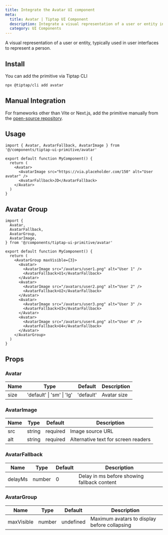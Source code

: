 ```yaml
---
title: Integrate the Avatar UI component
meta:
  title: Avatar | Tiptap UI Component
  description: Integrate a visual representation of a user or entity into your editor. Learn more in the docs.
  category: UI Components
---
```



A visual representation of a user or entity, typically used in user interfaces to represent a person.

<CodeDemo isScrollable src="https://template.tiptap.dev/preview/tiptap-ui-primitive/avatar" />

## Install

You can add the primitive via Tiptap CLI

```bash
npx @tiptap/cli add avatar
```

## Manual Integration

For frameworks other than Vite or Next.js, add the primitive manually from the [open-source repository](https://github.com/ueberdosis/tiptap-ui-components).

## Usage

```tsx
import { Avatar, AvatarFallback, AvatarImage } from '@/components/tiptap-ui-primitive/avatar'

export default function MyComponent() {
  return (
    <Avatar>
      <AvatarImage src="https://via.placeholder.com/150" alt="User avatar" />
      <AvatarFallback>JD</AvatarFallback>
    </Avatar>
  )
}
```

## Avatar Group

```tsx
import {
  Avatar,
  AvatarFallback,
  AvatarGroup,
  AvatarImage,
} from '@/components/tiptap-ui-primitive/avatar'

export default function MyComponent() {
  return (
    <AvatarGroup maxVisible={3}>
      <Avatar>
        <AvatarImage src="/avatars/user1.png" alt="User 1" />
        <AvatarFallback>U1</AvatarFallback>
      </Avatar>
      <Avatar>
        <AvatarImage src="/avatars/user2.png" alt="User 2" />
        <AvatarFallback>U2</AvatarFallback>
      </Avatar>
      <Avatar>
        <AvatarImage src="/avatars/user3.png" alt="User 3" />
        <AvatarFallback>U3</AvatarFallback>
      </Avatar>
      <Avatar>
        <AvatarImage src="/avatars/user4.png" alt="User 4" />
        <AvatarFallback>U4</AvatarFallback>
      </Avatar>
    </AvatarGroup>
  )
}
```

## Props

### Avatar

| Name | Type                      | Default   | Description |
| ---- | ------------------------- | --------- | ----------- |
| size | 'default' \| 'sm' \| 'lg' | 'default' | Avatar size |

### AvatarImage

| Name | Type   | Default  | Description                         |
| ---- | ------ | -------- | ----------------------------------- |
| src  | string | required | Image source URL                    |
| alt  | string | required | Alternative text for screen readers |

### AvatarFallback

| Name    | Type   | Default | Description                                 |
| ------- | ------ | ------- | ------------------------------------------- |
| delayMs | number | 0       | Delay in ms before showing fallback content |

### AvatarGroup

| Name       | Type   | Default   | Description                                  |
| ---------- | ------ | --------- | -------------------------------------------- |
| maxVisible | number | undefined | Maximum avatars to display before collapsing |

